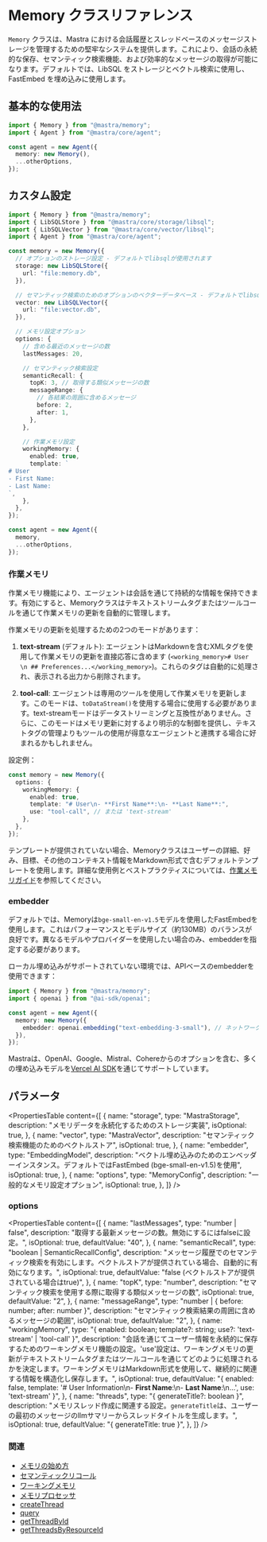 # Memory クラスリファレンス

`Memory` クラスは、Mastra における会話履歴とスレッドベースのメッセージストレージを管理するための堅牢なシステムを提供します。これにより、会話の永続的な保存、セマンティック検索機能、および効率的なメッセージの取得が可能になります。デフォルトでは、LibSQL をストレージとベクトル検索に使用し、FastEmbed を埋め込みに使用します。

## 基本的な使用法

```typescript copy showLineNumbers
import { Memory } from "@mastra/memory";
import { Agent } from "@mastra/core/agent";

const agent = new Agent({
  memory: new Memory(),
  ...otherOptions,
});
```

## カスタム設定

```typescript copy showLineNumbers
import { Memory } from "@mastra/memory";
import { LibSQLStore } from "@mastra/core/storage/libsql";
import { LibSQLVector } from "@mastra/core/vector/libsql";
import { Agent } from "@mastra/core/agent";

const memory = new Memory({
  // オプションのストレージ設定 - デフォルトでlibsqlが使用されます
  storage: new LibSQLStore({
    url: "file:memory.db",
  }),

  // セマンティック検索のためのオプションのベクターデータベース - デフォルトでlibsqlが使用されます
  vector: new LibSQLVector({
    url: "file:vector.db",
  }),

  // メモリ設定オプション
  options: {
    // 含める最近のメッセージの数
    lastMessages: 20,

    // セマンティック検索設定
    semanticRecall: {
      topK: 3, // 取得する類似メッセージの数
      messageRange: {
        // 各結果の周囲に含めるメッセージ
        before: 2,
        after: 1,
      },
    },

    // 作業メモリ設定
    workingMemory: {
      enabled: true,
      template: `
# User
- First Name:
- Last Name:
`,
    },
  },
});

const agent = new Agent({
  memory,
  ...otherOptions,
});
```

### 作業メモリ

作業メモリ機能により、エージェントは会話を通じて持続的な情報を保持できます。有効にすると、Memoryクラスはテキストストリームタグまたはツールコールを通じて作業メモリの更新を自動的に管理します。

作業メモリの更新を処理するための2つのモードがあります：

1. **text-stream** (デフォルト): エージェントはMarkdownを含むXMLタグを使用して作業メモリの更新を直接応答に含めます (`<working_memory># User \n ## Preferences...</working_memory>`)。これらのタグは自動的に処理され、表示される出力から削除されます。

2. **tool-call**: エージェントは専用のツールを使用して作業メモリを更新します。このモードは、`toDataStream()`を使用する場合に使用する必要があります。text-streamモードはデータストリーミングと互換性がありません。さらに、このモードはメモリ更新に対するより明示的な制御を提供し、テキストタグの管理よりもツールの使用が得意なエージェントと連携する場合に好まれるかもしれません。

設定例：

```typescript copy showLineNumbers
const memory = new Memory({
  options: {
    workingMemory: {
      enabled: true,
      template: "# User\n- **First Name**:\n- **Last Name**:",
      use: "tool-call", // または 'text-stream'
    },
  },
});
```

テンプレートが提供されていない場合、Memoryクラスはユーザーの詳細、好み、目標、その他のコンテキスト情報をMarkdown形式で含むデフォルトテンプレートを使用します。詳細な使用例とベストプラクティスについては、[作業メモリガイド](/docs/memory/working-memory.mdx#designing-effective-templates)を参照してください。

### embedder

デフォルトでは、Memoryは`bge-small-en-v1.5`モデルを使用したFastEmbedを使用します。これはパフォーマンスとモデルサイズ（約130MB）のバランスが良好です。異なるモデルやプロバイダーを使用したい場合のみ、embedderを指定する必要があります。

ローカル埋め込みがサポートされていない環境では、APIベースのembedderを使用できます：

```typescript {6}
import { Memory } from "@mastra/memory";
import { openai } from "@ai-sdk/openai";

const agent = new Agent({
  memory: new Memory({
    embedder: openai.embedding("text-embedding-3-small"), // ネットワークリクエストを追加
  }),
});
```

Mastraは、OpenAI、Google、Mistral、Cohereからのオプションを含む、多くの埋め込みモデルを[Vercel AI SDK](https://sdk.vercel.ai/docs/ai-sdk-core/embeddings)を通じてサポートしています。

## パラメータ

<PropertiesTable
  content={[
    {
      name: "storage",
      type: "MastraStorage",
      description: "メモリデータを永続化するためのストレージ実装",
      isOptional: true,
    },
    {
      name: "vector",
      type: "MastraVector",
      description: "セマンティック検索機能のためのベクトルストア",
      isOptional: true,
    },
    {
      name: "embedder",
      type: "EmbeddingModel",
      description:
        "ベクトル埋め込みのためのエンベッダーインスタンス。デフォルトではFastEmbed (bge-small-en-v1.5)を使用",
      isOptional: true,
    },
    {
      name: "options",
      type: "MemoryConfig",
      description: "一般的なメモリ設定オプション",
      isOptional: true,
    },
  ]}
/>

### options

<PropertiesTable
  content={[
    {
      name: "lastMessages",
      type: "number | false",
      description:
        "取得する最新メッセージの数。無効にするにはfalseに設定。",
      isOptional: true,
      defaultValue: "40",
    },
    {
      name: "semanticRecall",
      type: "boolean | SemanticRecallConfig",
      description:
        "メッセージ履歴でのセマンティック検索を有効にします。ベクトルストアが提供されている場合、自動的に有効になります。",
      isOptional: true,
      defaultValue: "false (ベクトルストアが提供されている場合はtrue)",
    },
    {
      name: "topK",
      type: "number",
      description:
        "セマンティック検索を使用する際に取得する類似メッセージの数",
      isOptional: true,
      defaultValue: "2",
    },
    {
      name: "messageRange",
      type: "number | { before: number; after: number }",
      description:
        "セマンティック検索結果の周囲に含めるメッセージの範囲",
      isOptional: true,
      defaultValue: "2",
    },
    {
      name: "workingMemory",
      type: "{ enabled: boolean; template?: string; use?: 'text-stream' | 'tool-call' }",
      description:
        "会話を通じてユーザー情報を永続的に保存するためのワーキングメモリ機能の設定。'use'設定は、ワーキングメモリの更新がテキストストリームタグまたはツールコールを通じてどのように処理されるかを決定します。ワーキングメモリはMarkdown形式を使用して、継続的に関連する情報を構造化し保存します。",
      isOptional: true,
      defaultValue:
        "{ enabled: false, template: '# User Information\\n- **First Name**:\\n- **Last Name**:\\n...', use: 'text-stream' }",
    },
    {
      name: "threads",
      type: "{ generateTitle?: boolean }",
      description:
        "メモリスレッド作成に関連する設定。`generateTitle`は、ユーザーの最初のメッセージのllmサマリーからスレッドタイトルを生成します。",
      isOptional: true,
      defaultValue: "{ generateTitle: true }",
    },
  ]}
/>

### 関連

- [メモリの始め方](/docs/memory/overview.mdx)
- [セマンティックリコール](/docs/memory/semantic-recall.mdx)
- [ワーキングメモリ](/docs/memory/working-memory.mdx)
- [メモリプロセッサ](/docs/memory/memory-processors.mdx)
- [createThread](/reference/memory/createThread.mdx)
- [query](/reference/memory/query.mdx)
- [getThreadById](/reference/memory/getThreadById.mdx)
- [getThreadsByResourceId](/reference/memory/getThreadsByResourceId.mdx)

